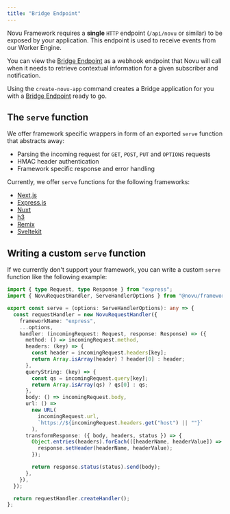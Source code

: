 ```yaml
---
title: "Bridge Endpoint"
---
```


Novu Framework requires a **single** `HTTP` endpoint (`/api/novu` or similar) to be exposed by your application. This endpoint is used to receive events from our Worker Engine.

You can view the [Bridge Endpoint](/concepts/endpoint) as a webhook endpoint that Novu will call when it needs to retrieve contextual information for a given subscriber and notification.

Using the `create-novu-app` command creates a Bridge application for you with a [Bridge Endpoint](/concepts/endpoint) ready to go.

## The `serve` function

We offer framework specific wrappers in form of an exported `serve` function that abstracts away:

- Parsing the incoming request for `GET`, `POST`, `PUT` and `OPTIONS` requests
- HMAC header authentication
- Framework specific response and error handling

Currently, we offer `serve` functions for the following frameworks:

- [Next.js](/quickstart/next)
- [Express.js](/quickstart/express)
- [Nuxt](/quickstart/nuxt)
- [h3](/quickstart/h3)
- [Remix](/quickstart/remix)
- [Sveltekit](/quickstart/svelte)

## Writing a custom `serve` function

If we currently don't support your framework, you can write a custom `serve` function like the following example:

```ts
import { type Request, type Response } from "express";
import { NovuRequestHandler, ServeHandlerOptions } from "@novu/framework";

export const serve = (options: ServeHandlerOptions): any => {
  const requestHandler = new NovuRequestHandler({
    frameworkName: "express",
    ...options,
    handler: (incomingRequest: Request, response: Response) => ({
      method: () => incomingRequest.method,
      headers: (key) => {
        const header = incomingRequest.headers[key];
        return Array.isArray(header) ? header[0] : header;
      },
      queryString: (key) => {
        const qs = incomingRequest.query[key];
        return Array.isArray(qs) ? qs[0] : qs;
      },
      body: () => incomingRequest.body,
      url: () =>
        new URL(
          incomingRequest.url,
          `https://${incomingRequest.headers.get("host") || ""}`
        ),
      transformResponse: ({ body, headers, status }) => {
        Object.entries(headers).forEach(([headerName, headerValue]) => {
          response.setHeader(headerName, headerValue);
        });

        return response.status(status).send(body);
      },
    }),
  });

  return requestHandler.createHandler();
};
```
